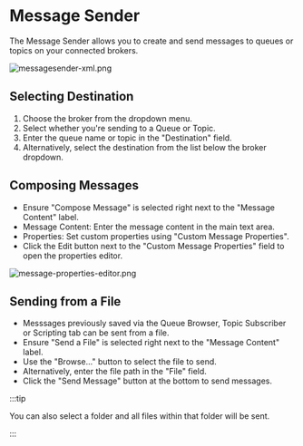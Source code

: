 # Message Sender

The Message Sender allows you to create and send messages to queues or topics on your connected brokers.

![messagesender-xml.png](assets%2Fmessagesender-xml.png)

## Selecting Destination
1. Choose the broker from the dropdown menu.
2. Select whether you're sending to a Queue or Topic.
3. Enter the queue name or topic in the "Destination" field.
4. Alternatively, select the destination from the list below the broker dropdown.

## Composing Messages
- Ensure "Compose Message" is selected right next to the "Message Content" label.
- Message Content: Enter the message content in the main text area.
- Properties: Set custom properties using "Custom Message Properties". 
- Click the Edit button next to the "Custom Message Properties" field to open the properties editor.

![message-properties-editor.png](assets%2Fmessage-properties-editor.png)

## Sending from a File
- Messsages previously saved via the Queue Browser, Topic Subscriber or Scripting tab can be sent from a file.
- Ensure "Send a File" is selected right next to the "Message Content" label.
- Use the "Browse..." button to select the file to send.
- Alternatively, enter the file path in the "File" field.
- Click the "Send Message" button at the bottom to send messages.

:::tip

You can also select a folder and all files within that folder will be sent.

:::
